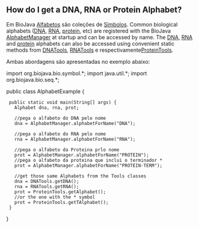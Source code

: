 == How do I get a DNA, RNA or Protein Alphabet? ==

Em BioJava [http://www.biojava.org/docs/api14/org/biojava/bio/symbol/Alphabet.html Alfabetos] são coleções de  [http://www.biojava.org/docs/api14/org/biojava/bio/symbol/Symbol.html Símbolos]. Common biological alphabets ([[wp:DNA|DNA]], [[wp:RNA|RNA]], [[wp:protein|protein]], etc) are registered with the BioJava [http://www.biojava.org/docs/api14/org/biojava/bio/symbol/AlphabetManager.html AlphabetManager] at startup and can be accessed by name. The [[wp:DNA|DNA]], [[wp:RNA|RNA]] and [[wp:protein|protein]] alphabets can also be accessed using convenient static methods from [http://www.biojava.org/docs/api14/org/biojava/bio/seq/DNATools.html DNATools], [http://www.biojava.org/docs/api14/org/biojava/bio/seq/RNATools.html RNATools] e respectivamente[http://www.biojava.org/docs/api14/org/biojava/bio/seq/ProteinTools.html ProteinTools].

Ambas abordagens são apresentadas no exemplo abaixo:

<java>
import org.biojava.bio.symbol.*;
import java.util.*;
import org.biojava.bio.seq.*;

public class AlphabetExample {
  public static void main(String[] args) {
    Alphabet dna, rna, prot;

    //pega o alfabeto do DNA pelo nome
    dna = AlphabetManager.alphabetForName("DNA");

    //pega o alfabeto do RNA pelo nome
    rna = AlphabetManager.alphabetForName("RNA");

    //pega o alfabeto da Proteina prlo nome
    prot = AlphabetManager.alphabetForName("PROTEIN");
    //pega o alfabeto da proteina que inclui o terminador *     
    prot = AlphabetManager.alphabetForName("PROTEIN-TERM");

    //get those same Alphabets from the Tools classes
    dna = DNATools.getDNA();
    rna = RNATools.getRNA();
    prot = ProteinTools.getAlphabet();
    //or the one with the * symbol
    prot = ProteinTools.getTAlphabet();
  }
}
</java>
